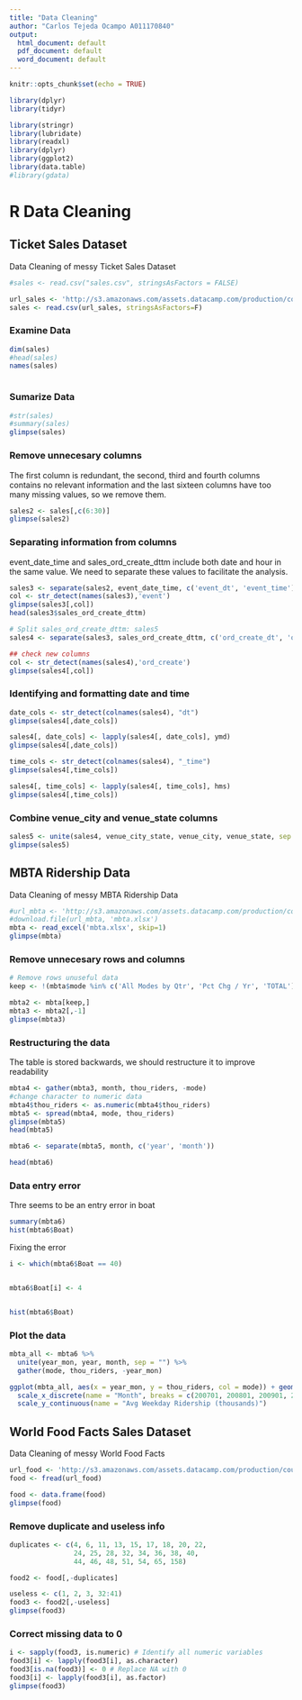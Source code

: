 ---
title: "Data Cleaning"
author: "Carlos Tejeda Ocampo A011170840"
output:
  html_document: default
  pdf_document: default
  word_document: default
---

```{r setup, include=FALSE}
knitr::opts_chunk$set(echo = TRUE)
```

<!-- Loading libraries -->
```{r loadlib, warning=FALSE, message=FALSE, echo=FALSE}
library(dplyr)
library(tidyr)

library(stringr)
library(lubridate)
library(readxl)
library(dplyr)
library(ggplot2)
library(data.table)
#library(gdata)
```

# R Data Cleaning

## Ticket Sales Dataset

Data Cleaning of messy Ticket Sales Dataset

```{r loadtickets}
#sales <- read.csv("sales.csv", stringsAsFactors = FALSE)

url_sales <- 'http://s3.amazonaws.com/assets.datacamp.com/production/course_1294/datasets/sales.csv'
sales <- read.csv(url_sales, stringsAsFactors=F)
```


### Examine Data


```{r examinetickets}
dim(sales)
#head(sales)
names(sales)



```

### Sumarize Data

```{r summarizetickets}
#str(sales)
#summary(sales)
glimpse(sales)

```


### Remove unnecesary columns

The first column is redundant, the second, third and fourth columns contains no relevant information and the last sixteen columns have too many missing values, so we remove them.

```{r remove1tickets}
sales2 <- sales[,c(6:30)]
glimpse(sales2)

```

### Separating information from columns

event_date_time and sales_ord_create_dttm include both date and hour in the same value. We need to separate these values to facilitate the analysis.


```{r separatetickets}
sales3 <- separate(sales2, event_date_time, c('event_dt', 'event_time'), sep = " ")
col <- str_detect(names(sales3),'event')
glimpse(sales3[,col])
head(sales3$sales_ord_create_dttm)

# Split sales_ord_create_dttm: sales5
sales4 <- separate(sales3, sales_ord_create_dttm, c('ord_create_dt', 'ord_create_time'), sep = " ")

## check new columns
col <- str_detect(names(sales4),'ord_create')
glimpse(sales4[,col])

```

### Identifying and formatting date and time

```{r datetimetickets}
date_cols <- str_detect(colnames(sales4), "dt")
glimpse(sales4[,date_cols])

sales4[, date_cols] <- lapply(sales4[, date_cols], ymd)
glimpse(sales4[,date_cols])

time_cols <- str_detect(colnames(sales4), "_time")
glimpse(sales4[,time_cols])

sales4[, time_cols] <- lapply(sales4[, time_cols], hms)
glimpse(sales4[,time_cols])


```

### Combine venue_city and venue_state columns
```{r combinetickets}
sales5 <- unite(sales4, venue_city_state, venue_city, venue_state, sep = ", ")
glimpse(sales5)
```
## MBTA Ridership Data

Data Cleaning of messy MBTA Ridership Data

```{r loadmbta}
#url_mbta <- 'http://s3.amazonaws.com/assets.datacamp.com/production/course_1294/datasets/mbta.xlsx'
#download.file(url_mbta, 'mbta.xlsx')
mbta <- read_excel('mbta.xlsx', skip=1)
glimpse(mbta)
```
### Remove unnecesary rows and columns
```{r removemtba}
# Remove rows unuseful data
keep <- !(mbta$mode %in% c('All Modes by Qtr', 'Pct Chg / Yr', 'TOTAL'))

mbta2 <- mbta[keep,]
mbta3 <- mbta2[,-1]
glimpse(mbta3)

```
### Restructuring the data
The table is stored backwards, we should restructure it to improve readability
```{r estructmtba}

mbta4 <- gather(mbta3, month, thou_riders, -mode)
#change character to numeric data
mbta4$thou_riders <- as.numeric(mbta4$thou_riders)
mbta5 <- spread(mbta4, mode, thou_riders)
glimpse(mbta5)
head(mbta5)

```
```{r estruct2mtba}

mbta6 <- separate(mbta5, month, c('year', 'month'))

head(mbta6)

```
### Data entry error
Thre seems to be an entry error in boat
```{r entryerrormbta}

summary(mbta6)
hist(mbta6$Boat)

```
Fixing the error
```{r entryerror}

i <- which(mbta6$Boat == 40)


mbta6$Boat[i] <- 4


hist(mbta6$Boat)

```

### Plot the data
```{r plottingmbta}

mbta_all <- mbta6 %>%
  unite(year_mon, year, month, sep = "") %>%
  gather(mode, thou_riders, -year_mon)

ggplot(mbta_all, aes(x = year_mon, y = thou_riders, col = mode)) + geom_point() + 
  scale_x_discrete(name = "Month", breaks = c(200701, 200801, 200901, 201001, 201101)) +  
  scale_y_continuous(name = "Avg Weekday Ridership (thousands)")
```

## World Food Facts Sales Dataset

Data Cleaning of messy World Food Facts
```{r loadfood}
url_food <- 'http://s3.amazonaws.com/assets.datacamp.com/production/course_1294/datasets/food.csv'
food <- fread(url_food)

food <- data.frame(food)
glimpse(food)
```

### Remove duplicate and useless info
```{r removefood}
duplicates <- c(4, 6, 11, 13, 15, 17, 18, 20, 22, 
                24, 25, 28, 32, 34, 36, 38, 40, 
                44, 46, 48, 51, 54, 65, 158)

food2 <- food[,-duplicates]

useless <- c(1, 2, 3, 32:41)
food3 <- food2[,-useless]
glimpse(food3)
```

### Correct missing data to 0
```{r missingfood}
i <- sapply(food3, is.numeric) # Identify all numeric variables
food3[i] <- lapply(food3[i], as.character) 
food3[is.na(food3)] <- 0 # Replace NA with 0
food3[i] <- lapply(food3[i], as.factor) 
glimpse(food3)
```